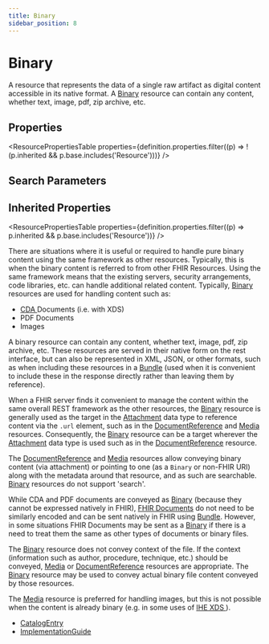 ```yaml
---
title: Binary
sidebar_position: 8
---
```


# Binary

A resource that represents the data of a single raw artifact as digital content accessible in its native format.  A <a href="/docs/api/fhir/resources/binary">Binary</a> resource can contain any content, whether text, image, pdf, zip archive, etc.

<Tabs queryString="intro-section">
<TabItem value="schema" label="Schema" default>


## Properties


<ResourcePropertiesTable properties={definition.properties.filter((p) => !(p.inherited && p.base.includes('Resource')))} />

## Search Parameters

<SearchParamsTable searchParams={definition.searchParameters} />

## Inherited Properties

<ResourcePropertiesTable properties={definition.properties.filter((p) => p.inherited && p.base.includes('Resource'))} />

</TabItem>
  <TabItem value="usage" label="Usage">
    <div> <a name="scope"></a>  <p> There are situations where it is useful or required to handle pure binary content using the same framework as other  resources. Typically, this is when the binary content is referred to from other FHIR Resources.  Using the same framework means that the existing servers, security arrangements, code libraries, etc.  can handle additional related content. Typically, <a href="/docs/api/fhir/resources/binary">Binary</a> resources are used for handling content such as: </p> <ul>  <li><a href="http://www.hl7.org/implement/standards/product_brief.cfm?product_id=7">CDA </a> Documents (i.e. with XDS)</li>  <li>PDF Documents</li>  <li>Images</li> </ul> <p> A binary resource can contain any content, whether text, image, pdf, zip archive, etc. These  resources are served in their native form on the rest interface, but can also be represented in XML, JSON, or other formats,  such as when including these resources in a <a href="/docs/api/fhir/resources/bundle">Bundle</a> (used when it is convenient to include these in the  response directly rather than leaving them by reference). </p> </div>
    </TabItem>
  <TabItem value="relationships" label="Relationships">
    <div> <a name="bnr"></a>  <p> When a FHIR server finds it convenient to manage the content within the same overall REST framework  as the other resources, the <a href="/docs/api/fhir/resources/binary">Binary</a> resource is generally used as the target in the  <a href="https://www.hl7.org/fhir//api/fhir/datatypes/attachment">Attachment</a> data type to reference content via the <code>.url</code>  element, such as in the <a href="/docs/api/fhir/resources/documentreference">DocumentReference</a> and <a href="/docs/api/fhir/resources/media">Media</a> resources. Consequently, the <a href="/docs/api/fhir/resources/binary">Binary</a> resource can  be a target wherever the <a href="/docs/api/fhir/datatypes/attachment">Attachment</a> data type is used such as in the <a href="/docs/api/fhir/resources/documentreference">DocumentReference</a> resource.  </p> <p> The <a href="/docs/api/fhir/resources/documentreference">DocumentReference</a> and <a href="/docs/api/fhir/resources/media">Media</a> resources  allow conveying binary content (via attachment) or pointing to one (as a <code>Binary</code> or non-FHIR  URI) along with the metadata around that resource, and as such are searchable.   <a href="/docs/api/fhir/resources/binary">Binary</a> resources do not support 'search'. </p> <p> While CDA and PDF documents are conveyed as <a href="/docs/api/fhir/resources/binary">Binary</a> (because they cannot be expressed natively in FHIR),  <a href="https://www.hl7.org/fhir/documents.html">FHIR Documents</a> do not need to be similarly encoded and can be sent natively  in FHIR using <a href="/docs/api/fhir/resources/bundle">Bundle</a>.  However, in some situations FHIR Documents may be sent  as a <a href="/docs/api/fhir/resources/binary">Binary</a> if there is a need to treat them the same as other types of documents or binary files. </p> <p> The <a href="/docs/api/fhir/resources/binary">Binary</a> resource does not convey context of the file. If the context (information such as  author, procedure, technique, etc.) should be conveyed, <a href="/docs/api/fhir/resources/media">Media</a> or <a href="/docs/api/fhir/resources/documentreference">DocumentReference</a> resources are  appropriate. The <a href="/docs/api/fhir/resources/binary">Binary</a> resource may be used to convey actual binary file content conveyed by  those resources. </p> <p> The <a href="/docs/api/fhir/resources/media">Media</a> resource is preferred for handling images, but this is not possible when the content is already binary (e.g. in some uses of <a href="https://wiki.ihe.net/index.php/Cross-Enterprise_Document_Sharing">IHE XDS </a>). </p> </div>
    </TabItem>
  
  <TabItem value="referencedBy" label="Referenced By">
    <ul><li><a href="/docs/api/fhir/resources/catalogentry">CatalogEntry</a></li>
<li><a href="/docs/api/fhir/resources/implementationguide">ImplementationGuide</a></li></ul>
    </TabItem>

</Tabs>
